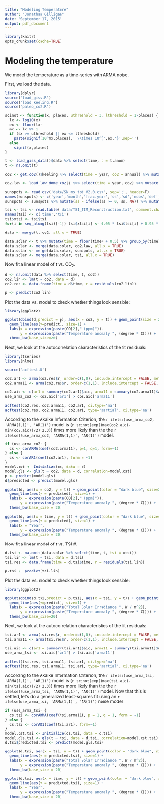 ```yaml
---
title: "Modeling Temperature"
author: "Jonathan Gilligan"
date: "September 17, 2015"
output: pdf_document
---
```

```r
library(knitr)
opts_chunk$set(cache=TRUE)
```
# Modeling the temperature

We model the temperature as a time-series with ARMA noise.



First, we load the data.
```r
library(dplyr)
source('load_giss.R')
source('load_keeling.R')
source('paleo_co2.R')

scinot <- function(x, places, uthreshold = 3, lthreshold = 1-places) {
  lx <- log10(x)
  ex <- floor(lx)
  mx <- lx %% 1
  if (ex >= uthreshold || ex <= lthreshold)
    paste(signif(10^mx,places),' \\times 10^{',ex,'}',sep='')
  else 
    signif(x,places)
}

t <- load_giss_data()$data %>% select(time, t = t.anom)
t <- na.omit(t)

co2 <- get.co2()$keeling %>% select(time = year, co2 = annual) %>% mutate(time = (floor(time * 12) + 0.5)/12)

co2.law <- load_law_dome_co2() %>% select(time = year, co2) %>% mutate(time = time + 0.5)

sunspots <- read.csv('data/SN_ms_tot_V2.0.csv', sep=';', header=F)
names(sunspots) <- c('year','month','frac.year','ss','sd','nobs','def')
sunspots <- sunspots %>% mutate(ss = ifelse(ss >= 0, ss, NA)) %>% mutate(time = year + (month - 0.5)/12) %>% select(time,ss)

tsi <- tsi <- read.table('data/TSI_TIM_Reconstruction.txt', comment.char = ';')
names(tsi) <- c('time','tsi')
tsi$xtsi <- tsi$tsi
for(i in seq_along(tsi)[-1]) tsi$xtsi[i] <- 0.05 * tsi$tsi[i] + 0.95 * tsi$xtsi[i-1]

data <- merge(t, co2, all.x = TRUE)

data.solar <- t %>% mutate(time = floor(time) + 0.5) %>% group_by(time) %>% summarize(t = mean(t)) %>% ungroup()
data.solar <- merge(data.solar, co2.law, all.x = TRUE)
data.solar <- merge(data.solar, sunspots, all.x = TRUE)
data.solar <- merge(data.solar, tsi, all.x = TRUE)
```

Now fit a linear model of $t$ vs. $\mathrm{CO}_2$.
```r
d <- na.omit(data %>% select(time, t, co2))
co2.lin <- lm(t ~ co2, data = d)
co2.res <- data.frame(time = d$time, r = residuals(co2.lin))

p <- predict(co2.lin)
```

Plot the data vs. model to check whether things look sensible:
```r
library(ggplot2)

ggplot(cbind(d,predict = p), aes(x = co2, y = t)) + geom_point(size = 2, color = "dark blue", alpha=0.5) + 
  geom_line(aes(y=predict), size=1) +
  labs(x = expression(paste(CO[2]," (ppm)")), 
       y = expression(paste("Temperature anomaly ", (degree * C)))) +
  theme_bw(base_size=20)

```

Next, we look at the autocorrelation characteristics of the fit residuals:
```r
library(tseries)
library(nlme)

source('acftest.R')

co2.ar1 <- arma(co2.res$r, order=c(1,0), include.intercept = FALSE, method="BFGS")
co2.arma11 <- arma(co2.res$r, order=c(1,1), include.intercept = FALSE, method="BFGS")

co2.aic <- c(ar1 = summary(co2.ar1)$aic, arma11 = summary(co2.arma11)$aic)
use_arma_co2 <- co2.aic['ar1'] > co2.aic['arma11']

acftest(co2.res, co2.arma11, co2.ar1, ci.type='ma')
acftest(co2.res, co2.arma11, co2.ar1, type='partial', ci.type='ma')
```

According to the Akaike Information Criterion, the `r ifelse(use_arma_co2, 'ARMA(1,1)', 'AR(1)')` model is \(`r scinot(exp((max(co2.aic)-min(co2.aic))/2),2,3)`\) times more likely than the the `r ifelse(!use_arma_co2, 'ARMA(1,1)', 'AR(1)')` model. 
```r
if (use_arma_co2) {
  cs <- corARMA(coef(co2.arma11), p=1, q=1, form=~1)
} else {
  cs <- corAR1(coef(co2.ar1), form = ~1)
}
model.cst <- Initialize(cs, data = d)
model.gls <- gls(t ~ co2, data = d, correlation=model.cst)
p <- predict(model.gls)
d$predicted <- predict(model.gls)
```
```r
ggplot(d, aes(x = co2, y = t)) + geom_point(color = "dark blue", size=2, alpha = 0.5) +
  geom_line(aes(y = predicted), size=1) + 
  labs(x = expression(paste(CO[2]," (ppm)")), 
       y = expression(paste("Temperature anomaly ", (degree * C)))) +
  theme_bw(base_size = 20)

ggplot(d, aes(x = time, y = t)) + geom_point(color = "dark blue", size=2, alpha = 0.5) +
  geom_line(aes(y = predicted), size=1) + 
  labs(x = "Year",
       y = expression(paste("Temperature anomaly ", (degree * C)))) +
  theme_bw(base_size = 20)
```

Now fit a linear model of $t$ vs. TSI #.
```r
d.tsi <- na.omit(data.solar %>% select(time, t, tsi = xtsi))
tsi.lin <- lm(t ~ tsi, data = d.tsi)
tsi.res <- data.frame(time = d.tsi$time, r = residuals(tsi.lin))

p.tsi <- predict(tsi.lin)
```

Plot the data vs. model to check whether things look sensible:
```r
library(ggplot2)

ggplot(cbind(d.tsi,predict = p.tsi), aes(x = tsi, y = t)) + geom_point(size = 2, color = "dark blue", alpha=0.5) + 
  geom_line(aes(y=predict), size=1) +
  labs(x = expression(paste("Total Solar Irradiance ", W / m^2)),
       y = expression(paste("Temperature anomaly ", (degree * C)))) +
  theme_bw(base_size=20)

```

Next, we look at the autocorrelation characteristics of the fit residuals:
```r

tsi.ar1 <- arma(tsi.res$r, order=c(1,0), include.intercept = FALSE, method="BFGS")
tsi.arma11 <- arma(tsi.res$r, order=c(1,1), include.intercept = FALSE, method="BFGS")

tsi.aic <- c(ar1 = summary(tsi.ar1)$aic, arma11 = summary(tsi.arma11)$aic)
use_arma_tsi <- tsi.aic['ar1'] > tsi.aic['arma11']

acftest(tsi.res, tsi.arma11, tsi.ar1, ci.type='ma')
acftest(tsi.res, tsi.arma11, tsi.ar1, type='partial', ci.type='ma')
```

According to the Akaike Information Criterion, the `r ifelse(use_arma_tsi, 'ARMA(1,1)', 'AR(1)')` model is \(`r scinot(exp((max(tsi.aic)-min(tsi.aic))/2),2,3)`\) times more likely than the the `r ifelse(!use_arma_tsi, 'ARMA(1,1)', 'AR(1)')` model. 
Now that this is settled, let's do a generalized least-squares fit using an `r ifelse(use_arma_tsi, 'ARMA(1,1)', 'AR(1)')` noise model:
```r
if (use_arma_tsi) {
  cs.tsi <- corARMA(coef(tsi.arma11), p = 1, q = 1, form = ~1)
} else {
  cs.tsi <- corAR1(coef(tsi.ar1), form=~1)
}
model.cst.tsi <- Initialize(cs.tsi, data = d.tsi)
model.gls.tsi <- gls(t ~ tsi, data = d.tsi, correlation=model.cst.tsi)
d.tsi$predicted.tsi <- predict(model.gls.tsi)
```
```r
ggplot(d.tsi, aes(x = tsi, y = t)) + geom_point(color = "dark blue", size=2, alpha = 0.5) +
  geom_line(aes(y = predicted.tsi), size=1) + 
  labs(x = expression(paste("Total Solar Irradiance ", W / m^2)),
       y = expression(paste("Temperature anomaly ", (degree * C)))) +
  theme_bw(base_size = 20)

ggplot(d.tsi, aes(x = time, y = t)) + geom_point(color = "dark blue", size=2, alpha = 0.5) +
  geom_line(aes(y = predicted.tsi), size=1) + 
  labs(x = "Year",
       y = expression(paste("Temperature anomaly ", (degree * C)))) +
  theme_bw(base_size = 20)
```
